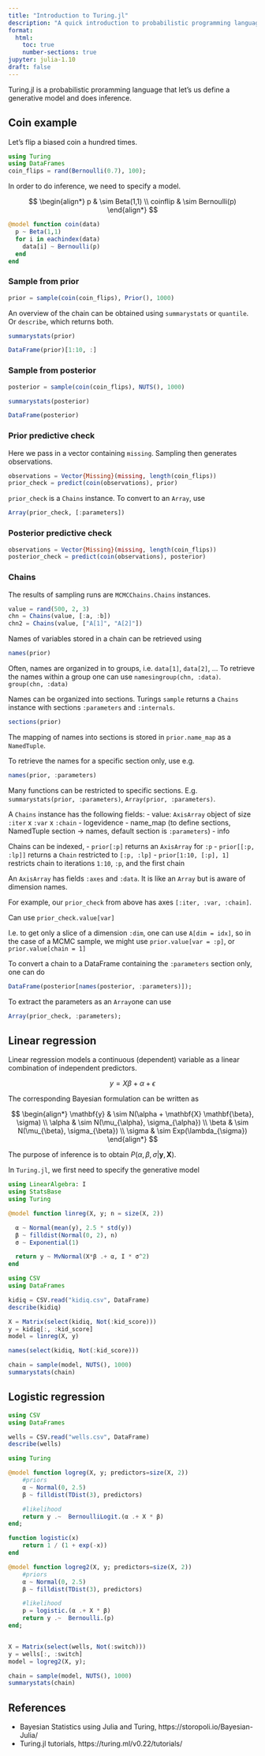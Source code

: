 ```yaml
---
title: "Introduction to Turing.jl"
description: "A quick introduction to probabilistic programming language Turing.jl"
format: 
  html: 
    toc: true
    number-sections: true
jupyter: julia-1.10
draft: false
---
```


Turing.jl is a probabilistic proramming language that let's us define a generative model and does inference.

## Coin example

Let's flip a biased coin a hundred times.

```julia
using Turing
using DataFrames
coin_flips = rand(Bernoulli(0.7), 100);
```

In order to do inference, we need to specify a model.

 $$ 
 \begin{align*}
 p & \sim Beta(1,1) \\
 coinflip & \sim Bernoulli(p) 
 \end{align*} 
 $$


```julia
@model function coin(data)
  p ~ Beta(1,1)
  for i in eachindex(data) 
    data[i] ~ Bernoulli(p)
  end
end
```


### Sample from prior

```julia
prior = sample(coin(coin_flips), Prior(), 1000)
```

An overview of the chain can be obtained using `summarystats` or `quantile`.
Or `describe`, which returns both.

```julia
summarystats(prior)
```

```julia
DataFrame(prior)[1:10, :]
```


### Sample from posterior

```julia
posterior = sample(coin(coin_flips), NUTS(), 1000)
```


```julia
summarystats(posterior)
```

```julia
DataFrame(posterior)
```


### Prior predictive check

Here we pass in a vector containing `missing`. Sampling then generates observations.

```julia
observations = Vector{Missing}(missing, length(coin_flips))
prior_check = predict(coin(observations), prior)
```

`prior_check` is a `Chains` instance. To convert to an `Array`, use 

```julia
Array(prior_check, [:parameters])
```

### Posterior predictive check

```julia
observations = Vector{Missing}(missing, length(coin_flips))
posterior_check = predict(coin(observations), posterior)
```

### Chains

The results of sampling runs are `MCMCChains.Chains` instances.

```julia
value = rand(500, 2, 3)
chn = Chains(value, [:a, :b])
chn2 = Chains(value, ["A[1]", "A[2]"])
```

Names of variables stored in a chain can be retrieved using

```julia
names(prior)
```

Often, names are organized in to groups, i.e. `data[1]`, `data[2]`, ...
To retrieve the names within a group one can use `namesingroup(chn, :data)`.
`group(chn, :data)`

Names can be organized into sections. Turings `sample` returns a `Chains` instance with sections `:parameters` and `:internals`.

```julia
sections(prior)
```

The mapping of names into sections is stored in `prior.name_map` as a `NamedTuple`.

To retrieve the names for a specific section only, use e.g.

```julia
names(prior, :parameters)
```

Many functions can be restricted to specific sections. E.g. 
`summarystats(prior, :parameters)`, `Array(prior, :parameters)`.

A `Chains` instance has the following fields:
- value: `AxisArray` object of size `:iter` x `:var` x `:chain`
- logevidence
- name_map (to define sections, NamedTuple section -> names, default section is `:parameters`)
- info

Chains can be indexed, 
- `prior[:p]` returns an `AxisArray` for `:p`
- `prior[[:p, :lp]]` returns a `Chain` restricted to `[:p, :lp]`
- `prior[1:10, [:p], 1]` restricts chain to iterations `1:10`, `:p`, and the first chain 


An `AxisArray` has fields `:axes` and `:data`. It is like an `Array` but
is aware of dimension names.

For example, our `prior_check` from above has axes `[:iter, :var, :chain]`.

Can use 
`prior_check.value[var]`

I.e. to get only a slice of a dimension `:dim`, one can use `A[dim = idx]`,
so in the case of a MCMC sample, we might use `prior.value[var = :p]`, or `prior.value[chain = 1]`

To convert a chain to a DataFrame containing the `:parameters` section only, one can do

```julia
DataFrame(posterior[names(posterior, :parameters)]);
```

To extract the parameters as an `Array`one can use

```julia
Array(prior_check, :parameters);
```


## Linear regression

Linear regression models a continuous (dependent) variable as a linear combination of independent predictors.

$$
y = X \beta + \alpha + \epsilon
$$


The corresponding Bayesian formulation can be written as

$$
\begin{align*}
  \mathbf{y} & \sim N(\alpha + \mathbf{X} \mathbf{\beta}, \sigma) \\
  \alpha & \sim N(\mu_{\alpha}, \sigma_{\alpha}) \\
  \beta & \sim N(\mu_{\beta}, \sigma_{\beta}) \\
  \sigma & \sim Exp(\lambda_{\sigma})
\end{align*}
$$

The purpose of inference is to obtain $P(\alpha, \beta, \sigma | \mathbf{y}, \mathbf{X})$.

In `Turing.jl`, we first need to specify the generative model

```julia
using LinearAlgebra: I
using StatsBase
using Turing

@model function linreg(X, y; n = size(X, 2))

  α ~ Normal(mean(y), 2.5 * std(y))
  β ~ filldist(Normal(0, 2), n)
  σ ~ Exponential(1)

  return y ~ MvNormal(X*β .+ α, I * σ^2)
end
```

```julia
using CSV
using DataFrames

kidiq = CSV.read("kidiq.csv", DataFrame)
describe(kidiq)
```

```julia
X = Matrix(select(kidiq, Not(:kid_score)))
y = kidiq[:, :kid_score]
model = linreg(X, y)

names(select(kidiq, Not(:kid_score)))
```

```julia
chain = sample(model, NUTS(), 1000)
summarystats(chain)
```



## Logistic regression

```julia
using CSV
using DataFrames

wells = CSV.read("wells.csv", DataFrame)
describe(wells)
```


```julia
using Turing

@model function logreg(X, y; predictors=size(X, 2))
    #priors
    α ~ Normal(0, 2.5)
    β ~ filldist(TDist(3), predictors)

    #likelihood
    return y .~  BernoulliLogit.(α .+ X * β)
end;

function logistic(x)
    return 1 / (1 + exp(-x))
end

@model function logreg2(X, y; predictors=size(X, 2))
    #priors
    α ~ Normal(0, 2.5)
    β ~ filldist(TDist(3), predictors)

    #likelihood
    p = logistic.(α .+ X * β)
    return y .~  Bernoulli.(p)
end;



```

```julia
X = Matrix(select(wells, Not(:switch)))
y = wells[:, :switch]
model = logreg2(X, y);
```

```julia
chain = sample(model, NUTS(), 1000)
summarystats(chain)
```


## References

- Bayesian Statistics using Julia and Turing, https://storopoli.io/Bayesian-Julia/
- Turing.jl tutorials, https://turing.ml/v0.22/tutorials/ 
